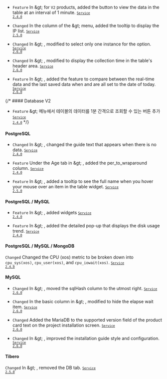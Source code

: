 - <code class="Feature">Feature</code> In <Cmdname sid="side_dashboard" className="uitext" /> &amp;gt; <Cmdname sid="side_dbMonitoring" className="uitext" /> for <code class='my'>V2</code> products, added the button to view the data in the <Cmdname sid="active_sessions" className="uitext" /> table at an interval of 1 minute. <code class='changelog-service'><a href="../release-notes/service/service-2_4_x"><code class='changelog-service'>Service 2.4.0​</code></a></code>

- <code class="Changed">Changed</code> In the <Cmdname sid="db_ip" className="uitext" /> column of the <Cmdname sid="side_management" className="uitext" /> &amp;gt; <Cmdname sid="agent_list" className="uitext" /> menu, added the tooltip to display the IP list. <code class='changelog-service'><a href="../release-notes/service/service-2_5_x"><code class='changelog-service'>Service 2.5.0​</code></a></code>

- <code class="Changed">Changed</code> In <Cmdname sid="side_reportStat" className="uitext" /> &amp;gt; <Cmdname sid="side_dbSqlStat" className="uitext" />, modified to select only one instance for the <Cmdname sid="instance" className="uitext" /> option. <code class='changelog-service'><a href="../release-notes/service/service-2_6_x"><code class='changelog-service'>Service 2.6.0​</code></a></code>

- <code class="Changed">Changed</code> In <Cmdname sid="side_analysis" className="uitext" /> &amp;gt; <Cmdname sid="side_dbParameter" className="uitext" />, modified to display the collection time in the table's header area. <code class='changelog-service'><a href="../release-notes/service/service-2_6_x"><code class='changelog-service'>Service 2.6.0​</code></a></code>

- <code class="Feature">Feature</code> In <Cmdname sid="side_analysis" className="uitext" /> &amp;gt; <Cmdname sid="side_dbParameter" className="uitext" />, added the feature to compare between the real-time data and the last saved data when <Cmdname sid="reference_date" className="uitext" /> and <Cmdname sid="comparison_date" className="uitext" /> are all set to the date of today. <code class='changelog-service'><a href="../release-notes/service/service-2_6_x"><code class='changelog-service'>Service 2.6.0​</code></a></code>

{/\* #### Database V2​

- <code class="Feature">Feature</code> <Cmdname sid="side_dashboard" className="uitext" /> &amp;gt; <Cmdname sid="side_dbMonitoring" className="uitext" /> 메뉴에서 <Cmdname sid="active_sessions" className="uitext" /> 테이블의 데이터를 1분 간격으로 조회할 수 있는 버튼 추가 <code class='changelog-service'><a href="../release-notes/service/service-2_4_x"><code class='changelog-service'>Service 2.4.0​</code></a></code> */}

#### PostgreSQL​

- <code class="Changed">Changed</code> In <Cmdname sid="side_analysis" className="uitext" /> &amp;gt; <Cmdname sid="side_dbObjectInfo" className="uitext" />, changed the guide text that appears when there is no data. <code class='changelog-service'><a href="../release-notes/service/service-2_4_x"><code class='changelog-service'>Service 2.4.0​</code></a></code>

- <code class="Feature">Feature</code> Under the <span class="uitext">Age</span> tab in <Cmdname sid="side_analysis" className="uitext" /> &amp;gt; <Cmdname sid="side_dbObjectInfo" className="uitext" />, added the <span class="uitext">per_to_wraparound</span> column. <code class='changelog-service'><a href="../release-notes/service/service-2_4_x"><code class='changelog-service'>Service 2.4.0​</code></a></code>

- <code class="Feature">Feature</code> In <Cmdname sid="side_analysis" className="uitext" /> &amp;gt; <Cmdname sid="side_dbWaitAnalysis" className="uitext" />, added a tooltip to see the full name when you hover your mouse over an item in the table widget. <code class='changelog-service'><a href="../release-notes/service/service-2_5_x"><code class='changelog-service'>Service 2.5.0​</code></a></code>

#### PostgreSQL / MySQL​

- <code class="Feature">Feature</code> In <Cmdname sid="side_dashboard" className="uitext" /> &amp;gt; <Cmdname sid="side_multiInstance" className="uitext" />, added widgets <code class='changelog-service'><a href="../release-notes/service/service-2_4_x"><code class='changelog-service'>Service 2.4.0​</code></a></code>

- <code class="Feature">Feature</code> In <Cmdname sid="side_dashboard" className="uitext" /> &amp;gt; <Cmdname sid="side_multiInstance" className="uitext" />, added the detailed pop-up that displays the disk usage trend. <code class='changelog-service'><a href="../release-notes/service/service-2_4_x"><code class='changelog-service'>Service 2.4.0​</code></a></code>

#### PostgreSQL / MySQL / MongoDB​

<code class="Changed">Changed</code> Changed the CPU (xos) metric to be broken down into <code>cpu_sys(xos)</code>, <code>cpu_user(xos)</code>, and <code>cpu_iowait(xos)</code>. <code class='changelog-service'><a href="../release-notes/service/service-2_4_x"><code class='changelog-service'>Service 2.4.0​</code></a></code>

#### MySQL​

- <code class="Changed">Changed</code> In <Cmdname sid="side_reportStat" className="uitext" /> &amp;gt; <Cmdname sid="side_dbSqlStat" className="uitext" />, moved the <span class="uitext">sqlHash</span> column to the utmost right. <code class='changelog-service'><a href="../release-notes/service/service-2_6_x"><code class='changelog-service'>Service 2.6.0​</code></a></code>

- <code class="Changed">Changed</code> In the basic column in <Cmdname sid="side_reportStat" className="uitext" /> &amp;gt; <Cmdname sid="side_dbSqlStat" className="uitext" />, modified to hide the <span class="uitext">elapse wait</span> item. <code class='changelog-service'><a href="../release-notes/service/service-2_6_x"><code class='changelog-service'>Service 2.6.0​</code></a></code>

- <code class="Changed">Changed</code> Added the MariaDB to the supported version field of the product card text on the project installation screen. <code class='changelog-service'><a href="../release-notes/service/service-2_6_x"><code class='changelog-service'>Service 2.6.0​</code></a></code>

- <code class="Changed">Changed</code> In <Cmdname sid="side_management" className="uitext" /> &amp;gt; <Cmdname sid="side_agentInstall" className="uitext" />, improved the installation guide style and configuration. <code class='changelog-service'><a href="../release-notes/service/service-2_6_x"><code class='changelog-service'>Service 2.6.0​</code></a></code>

#### Tibero​

<code class="Changed">Changed</code> In <Cmdname sid="side_reportStat" className="uitext" /> &amp;gt; <Cmdname sid="side_dbSqlStat" className="uitext" />, removed the <span class="uitext">DB</span> tab. <code class='changelog-service'><a href="../release-notes/service/service-2_5_x"><code class='changelog-service'>Service 2.5.0​</code></a></code>
